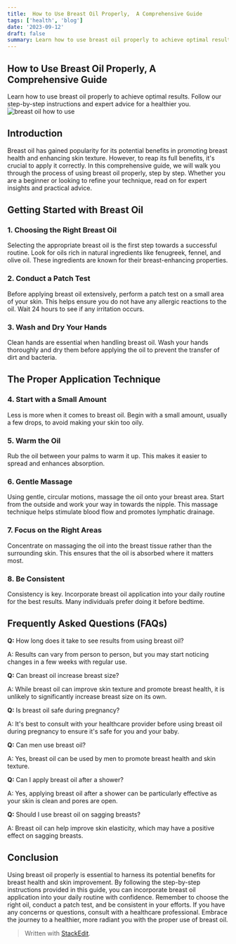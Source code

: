 ```yaml
---
title:  How to Use Breast Oil Properly,  A Comprehensive Guide
tags: ['health', 'blog']
date: '2023-09-12'
draft: false
summary: Learn how to use breast oil properly to achieve optimal results. Follow our step-by-step instructions and expert advice for a healthier you. 
---
```


## How to Use Breast Oil Properly,  A Comprehensive Guide

 Learn how to use breast oil properly to achieve optimal results. Follow our step-by-step instructions and expert advice for a healthier you.
![breast oil how to use](https://www.medela.us/.imaging/mte/medela-us/product/dam/products/Breast-Care/Organic/organic-massage-oil-action-kv-500x500.jpg/jcr:content/organic-massage-oil-action-kv-500x500.2023-05-22-02-17-49.jpg)
## Introduction

Breast oil has gained popularity for its potential benefits in promoting breast health and enhancing skin texture. However, to reap its full benefits, it's crucial to apply it correctly. In this comprehensive guide, we will walk you through the process of using breast oil properly, step by step. Whether you are a beginner or looking to refine your technique, read on for expert insights and practical advice.

## Getting Started with Breast Oil

### 1. Choosing the Right Breast Oil

Selecting the appropriate breast oil is the first step towards a successful routine. Look for oils rich in natural ingredients like fenugreek, fennel, and olive oil. These ingredients are known for their breast-enhancing properties.

### 2. Conduct a Patch Test

Before applying breast oil extensively, perform a patch test on a small area of your skin. This helps ensure you do not have any allergic reactions to the oil. Wait 24 hours to see if any irritation occurs.

### 3. Wash and Dry Your Hands

Clean hands are essential when handling breast oil. Wash your hands thoroughly and dry them before applying the oil to prevent the transfer of dirt and bacteria.

## The Proper Application Technique

### 4. Start with a Small Amount

Less is more when it comes to breast oil. Begin with a small amount, usually a few drops, to avoid making your skin too oily.

### 5. Warm the Oil

Rub the oil between your palms to warm it up. This makes it easier to spread and enhances absorption.

### 6. Gentle Massage

Using gentle, circular motions, massage the oil onto your breast area. Start from the outside and work your way in towards the nipple. This massage technique helps stimulate blood flow and promotes lymphatic drainage.

### 7. Focus on the Right Areas

Concentrate on massaging the oil into the breast tissue rather than the surrounding skin. This ensures that the oil is absorbed where it matters most.

### 8. Be Consistent

Consistency is key. Incorporate breast oil application into your daily routine for the best results. Many individuals prefer doing it before bedtime.

## Frequently Asked Questions (FAQs)

**Q:** How long does it take to see results from using breast oil?

A: Results can vary from person to person, but you may start noticing changes in a few weeks with regular use.

**Q:** Can breast oil increase breast size?

A: While breast oil can improve skin texture and promote breast health, it is unlikely to significantly increase breast size on its own.

**Q:** Is breast oil safe during pregnancy?

A: It's best to consult with your healthcare provider before using breast oil during pregnancy to ensure it's safe for you and your baby.

**Q:** Can men use breast oil?

A: Yes, breast oil can be used by men to promote breast health and skin texture.

**Q:** Can I apply breast oil after a shower?

A: Yes, applying breast oil after a shower can be particularly effective as your skin is clean and pores are open.

**Q:** Should I use breast oil on sagging breasts?

A: Breast oil can help improve skin elasticity, which may have a positive effect on sagging breasts.

## Conclusion

Using breast oil properly is essential to harness its potential benefits for breast health and skin improvement. By following the step-by-step instructions provided in this guide, you can incorporate breast oil application into your daily routine with confidence. Remember to choose the right oil, conduct a patch test, and be consistent in your efforts. If you have any concerns or questions, consult with a healthcare professional. Embrace the journey to a healthier, more radiant you with the proper use of breast oil.


> Written with [StackEdit](https://stackedit.io/).